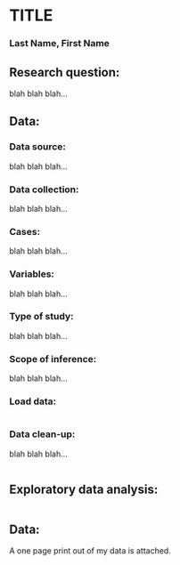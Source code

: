<!-- Replace below with the title of your project -->
TITLE
========================================================


<!-- Replace below with your last and first name -->
### Last Name, First Name






Research question: 
--------------------------------------------------------
<!-- In one sentence, what is your research question? Enter text in the space provided below. -->

blah blah blah...

Data:
--------------------------------------------------------

### Data source:
<!-- Include the citation for your data, and (if available) link to the source. -->

blah blah blah...

### Data collection:
<!-- How was the data collected? -->

blah blah blah...

### Cases:
<!--What are the cases (units of observation or experiment)? -->

blah blah blah...

### Variables:
<!--What are the one or two variables you will be studying? What types of variables are these? -->

blah blah blah...

### Type of study:
<!--Observational study or experiment? Explain. -->

blah blah blah...

### Scope of inference:
<!-- Can these data be used to establish causal links and/or can findings be generalized to the population at large? -->

blah blah blah...

### Load data:
<!-- Simply enter the code required to load your data in the space below. No text required. -->

```r

```

### Data clean-up:
<!-- (Optional) If you had to do any data clean up in R, you can include the code and a very brief description of your steps here. If not, you can just get rid of this section. -->

blah blah blah...

```r

```

Exploratory data analysis:
--------------------------------------------------------
<!-- Perform relevant descriptive statistics, including summary statistics and visualization of the data. Each plot or summary table shuld be accompanied by text describing what you see. Also address what the exploratory data analysis suggests about your research question. -->


```r

```





Data:
--------------------------------------------------------
A one page print out of my data is attached.

<!-- Do not forget to print out a page of your data and turn it in with your proposal-->
